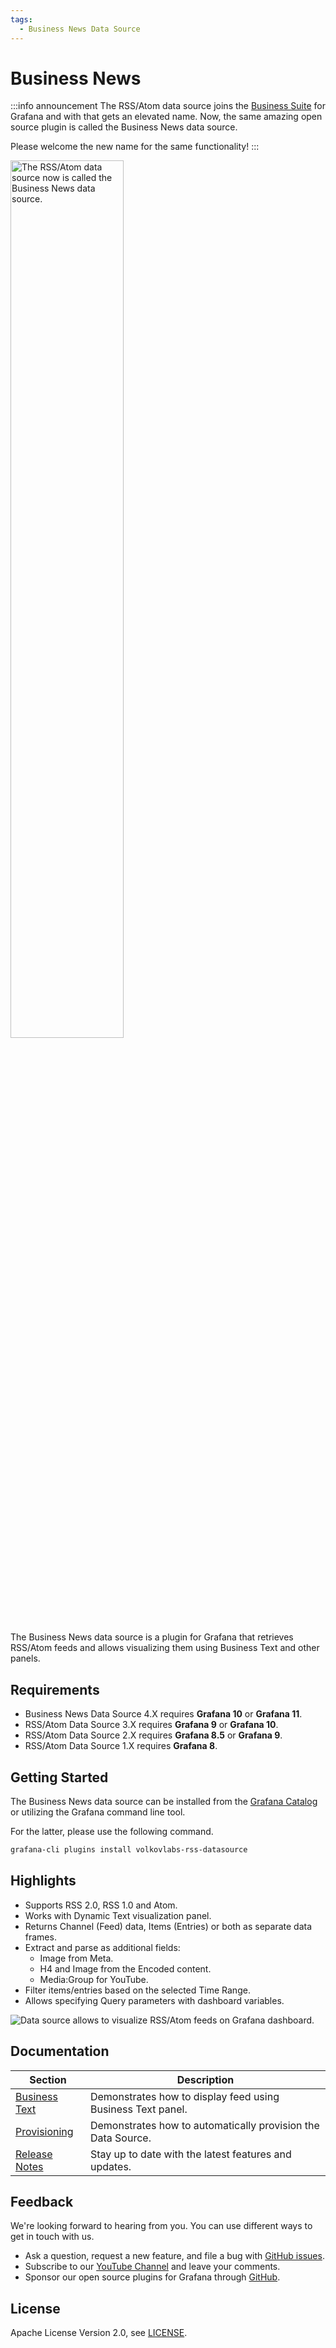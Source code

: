 ```yaml
---
tags:
  - Business News Data Source
---
```



# Business News

:::info announcement
The RSS/Atom data source joins the [Business Suite](/plugins/) for Grafana and with that gets an elevated name. Now, the same amazing open source plugin is called the Business News data source.

Please welcome the new name for the same functionality!
:::

<Image
  title="The RSS/Atom data source now is called the Business News data source."
  src="/img/plugins/volkovlabs-rss-datasource/new-name.png"
  width="60%"
/>

The Business News data source is a plugin for Grafana that retrieves RSS/Atom feeds and allows visualizing them using Business Text and other panels.

<Youtube id="RAxqS2hpWkg" title="News feed tutorial for Grafana Dashboard." />

## Requirements

- Business News Data Source 4.X requires **Grafana 10** or **Grafana 11**.
- RSS/Atom Data Source 3.X requires **Grafana 9** or **Grafana 10**.
- RSS/Atom Data Source 2.X requires **Grafana 8.5** or **Grafana 9**.
- RSS/Atom Data Source 1.X requires **Grafana 8**.

## Getting Started

The Business News data source can be installed from the [Grafana Catalog](https://grafana.com/grafana/plugins/volkovlabs-rss-datasource/) or utilizing the Grafana command line tool.

For the latter, please use the following command.

```bash
grafana-cli plugins install volkovlabs-rss-datasource
```

## Highlights

- Supports RSS 2.0, RSS 1.0 and Atom.
- Works with Dynamic Text visualization panel.
- Returns Channel (Feed) data, Items (Entries) or both as separate data frames.
- Extract and parse as additional fields:
  - Image from Meta.
  - H4 and Image from the Encoded content.
  - Media:Group for YouTube.
- Filter items/entries based on the selected Time Range.
- Allows specifying Query parameters with dashboard variables.

<Image
  title="Data source allows to visualize RSS/Atom feeds on Grafana dashboard."
  src="/img/plugins/volkovlabs-rss-datasource/dashboard.png"
/>

## Documentation

| Section                      | Description                                                  |
| ---------------------------- | ------------------------------------------------------------ |
| [Business Text](text)        | Demonstrates how to display feed using Business Text panel.  |
| [Provisioning](provisioning) | Demonstrates how to automatically provision the Data Source. |
| [Release Notes](release)     | Stay up to date with the latest features and updates.        |

## Feedback

We're looking forward to hearing from you. You can use different ways to get in touch with us.

- Ask a question, request a new feature, and file a bug with [GitHub issues](https://github.com/volkovlabs/volkovlabs-rss-datasource/issues).
- Subscribe to our [YouTube Channel](https://www.youtube.com/@volkovlabs) and leave your comments.
- Sponsor our open source plugins for Grafana through [GitHub](https://github.com/sponsors/VolkovLabs).

## License

Apache License Version 2.0, see [LICENSE](https://github.com/volkovlabs/volkovlabs-rss-datasource/blob/main/LICENSE).
